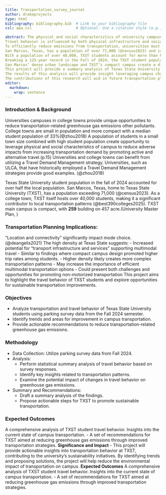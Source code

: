 ```yaml
---
title: Transportation_survey_journal
author: drakeprojects
type: html
bibliography: bibliography.bib  # Link to your bibliography file
csl: apa.csl                    # Optional: Use a citation style (e.g., APA)

abstract: The physical and social characteristics of university campuses provide a unique position for reducing transportation-related greenhouse gas emissions (@zhou2018).
Travel behavior is influenced by both physical infrastructure and social factors, including personal perspectives, satisfaction, and attitudes, which determine commuters' mode choices (@deangelis2021).
To efficiently reduce emissions from transportation, universities must capitalize on this crucial transition period when students show an increased likelihood of adopting sustainable travel behaviors (@deangelis2021).
San Marcos, Texas, has a population of over 71,000 (@census2023) and is often recognized as a notable college town (@best390colleges2025).
With a population of over 40,000, TXST students account for more than half of the local population.
Breaking a 125-year record in the Fall of 2024, the TXST student population is increasing.
San Marcos’ dense urban landscape and TXST’s compact campus create a distinct opportunity for employing and assessing novel transportation interventions.
This project will provide a summary analysis of Texas State University students' travel behavior using parking survey data from the fall semester of 2024.
The results of this analysis will provide insight leveraging campus characteristics and existing multi-modal systems to reduce transportation emissions.
The contributions of this research will aid in future transportation planning and policy, particularly the implementation of the Texas State University 2025 Campus Master Plan.
editor: 
  markdown: 
    wrap: sentence
---
```


### Introduction & Background

Universities campuses in college towns provide unique opportunities to reduce transportation-related greenhouse gas emissions other pollutants. College towns are small in population and more compact with a median student population of 33%(@zhou2018) A population of students in a small town size combined with high student population create opportunity to leverage physical and social characteristics of campus to reduce adverse impacts from increasing transportation demand by promoting active and alternative travel.(p.15) Universities and college towns can benefit from utilizing a Travel Demand Management strategy. Universities, such as ULCA, that have historically employed a Travel Demand Management strategies provide good examples. (@zhou2018)

Texas State University student population in the fall of 2024 accounted for over half the local population. San Marcos, Texas, home to Texas State University (TXST), has a population exceeding 71,000 (@census2023). As a college town, TXST itself hosts over 40,000 students, making it a significant contributor to local transportation patterns (@best390colleges2025). TXST main campus is compact, with **259** building on 457 acre.(University Master Plan, )

### Transportation Planning Implications:

"Location and connectivity" significantly impact mode choice. (@deangelis2021) The high density at Texas State suggests**:** - Increased potential for "transport infrastructure and services" supporting multimodal travel - Similar to findings where compact campus design promoted higher trip rates among students. - Higher density likely creates more complex transportation patterns - May increase the importance of efficient multimodal transportation options - Could present both challenges and opportunities for promoting non-motorized transportation This project aims to highlight the travel behavior of TXST students and explore opportunities for sustainable transportation improvements.

### Objectives

-   Analyze transportation and travel behavior of Texas State University students using parking survey data from the Fall 2024 semester.
-   Identify trends and areas for improvement in campus transportation.
-   Provide actionable recommendations to reduce transportation-related greenhouse gas emissions.

### Methodology

-   Data Collection: Utilize parking survey data from Fall 2024.
-   Analysis:
    -   Perform statistical summary analysis of travel behavior based on survey responses.
    -   Identify key insights related to transportation patterns.
    -   Examine the potential impact of changes in travel behavior on greenhouse gas emissions.
-   Summary and Recommendations:
    -   Draft a summary analysis of the findings.
    -   Propose actionable steps for TXST to promote sustainable transportation.

### Expected Outcomes

A comprehensive analysis of TXST student travel behavior. Insights into the current state of campus transportation. - A set of recommendations for TXST aimed at reducing greenhouse gas emissions through improved transportation strategies. **Significance and Impact** - This project will provide actionable insights into transportation behavior at TXST, contributing to the university’s sustainability initiatives. By identifying trends and proposing solutions, the project will help reduce the environmental impact of transportation on campus. **Expected Outcomes** A comprehensive analysis of TXST student travel behavior. Insights into the current state of campus transportation. - A set of recommendations for TXST aimed at reducing greenhouse gas emissions through improved transportation strategies.

